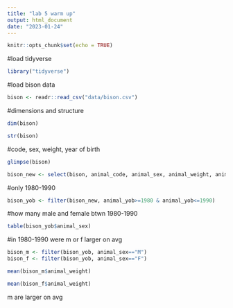 ```yaml
---
title: "lab 5 warm up"
output: html_document
date: "2023-01-24"
---
```


```r
knitr::opts_chunk$set(echo = TRUE)
```
#load tidyverse
```r
library("tidyverse")
```


#load bison data
```r
bison <- readr::read_csv("data/bison.csv")
```

#dimensions and structure
```r
dim(bison)
```

```r
str(bison)
```

#code, sex, weight, year of birth
```r
glimpse(bison)
```
```r
bison_new <- select(bison, animal_code, animal_sex, animal_weight, animal_yob)
```

#only 1980-1990
```r
bison_yob <- filter(bison_new, animal_yob>=1980 & animal_yob<=1990)
```

#how many male and female btwn 1980-1990
```r
table(bison_yob$animal_sex)
```

#in 1980-1990 were m or f larger on avg
```r
bison_m <- filter(bison_yob, animal_sex=="M")
bison_f <- filter(bison_yob, animal_sex=="F")
```
```r
mean(bison_m$animal_weight)
```
```r
mean(bison_f$animal_weight)
```
m are larger on avg
